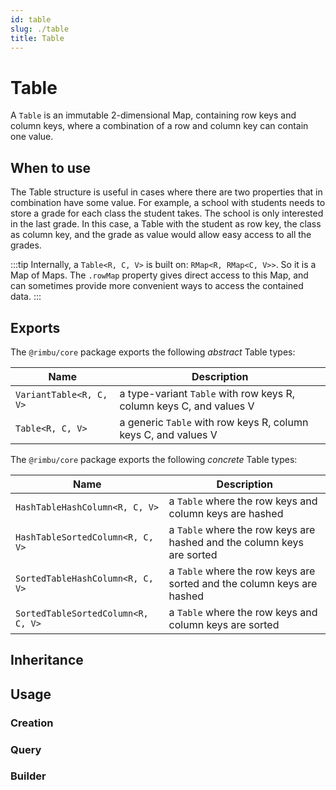 ```yaml
---
id: table
slug: ./table
title: Table
---
```



# Table

A `Table` is an immutable 2-dimensional Map, containing row keys and column keys, where a combination of a row and column key can contain one value.

## When to use

The Table structure is useful in cases where there are two properties that in combination have some value. For example, a school with students needs to store a grade for each class the student takes. The school is only interested in the last grade. In this case, a Table with the student as row key, the class as column key, and the grade as value would allow easy access to all the grades.

:::tip
Internally, a `Table<R, C, V>` is built on: `RMap<R, RMap<C, V>>`. So it is a Map of Maps. The `.rowMap` property gives direct access to this Map, and can sometimes provide more convenient ways to access the contained data.
:::

## Exports

The `@rimbu/core` package exports the following _abstract_ Table types:

| Name                    | Description                                                         |
| ----------------------- | ------------------------------------------------------------------- |
| `VariantTable<R, C, V>` | a type-variant `Table` with row keys R, column keys C, and values V |
| `Table<R, C, V>`        | a generic `Table` with row keys R, column keys C, and values V      |

The `@rimbu/core` package exports the following _concrete_ Table types:

| Name                               | Description                                                            |
| ---------------------------------- | ---------------------------------------------------------------------- |
| `HashTableHashColumn<R, C, V>`     | a `Table` where the row keys and column keys are hashed                |
| `HashTableSortedColumn<R, C, V>`   | a `Table` where the row keys are hashed and the column keys are sorted |
| `SortedTableHashColumn<R, C, V>`   | a `Table` where the row keys are sorted and the column keys are hashed |
| `SortedTableSortedColumn<R, C, V>` | a `Table` where the row keys and column keys are sorted                |

## Inheritance

<UmlGraph contents={inheritance} />

## Usage

### Creation

<SandBox path="table/create.ts" />

### Query

<SandBox path="table/query.ts" />

### Builder

<SandBox path="table/build.ts" />
